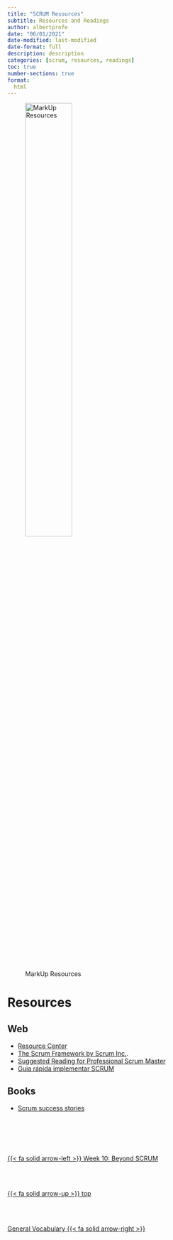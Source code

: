 ```yaml
---
title: "SCRUM Resources"
subtitle: Resources and Readings
author: albertprofe
date: "06/01/2021"
date-modified: last-modified
date-format: full
description: description
categories: [scrum, resources, readings]
toc: true
number-sections: true
format:
  html
---
```


![MarkUp Resources](/images/home/frontimagealbertprofeweb-readings.png){width=50%}

# Resources

## Web

- [Resource Center](https://www.scrum.org/resource-center)
- [The Scrum Framework by Scrum Inc.](https://www.thinglink.com/scene/535528547733733377){.external}.
- [Suggested Reading for Professional Scrum Master](https://www.scrum.org/resources/suggested-reading-professional-scrum-master){.external}
- [Guia rápida implementar SCRUM](https://docs.google.com/presentation/d/e/2PACX-1vSRksLX681ZSipA3F7O92B0T4q7mfN9JMpNbdGKP72EkWMKWfUwPsfPNjcWTMKk2VmVjeWhr2Nv_WH1/pub?start=false&loop=false&delayms=3000&slide=id.p){.external}

## Books

- [Scrum success stories](https://blog.crisp.se/2008/01/03/henrikkniberg/1199379900000)


<!--- navLinks -->
<br><br>
<div class=row>
<br>
<div class='column left previous'>
<br>
[{{< fa solid arrow-left >}} Week 10: Beyond SCRUM](/scrum/scrum-week10.qmd)
<br>
</div>
<br>
<div class='column center'>
<br>
[{{< fa solid arrow-up >}} top](#top)
<br>
</div>
<br>
<div class='column right next'>
<br>
[General Vocabulary  {{< fa solid arrow-right >}}](/learning/learning-vocab-general.qmd)
<br>
</div>
<br>
</div>
